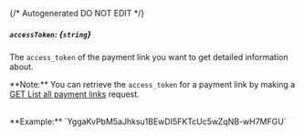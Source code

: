 {/* Autogenerated DO NOT EDIT  */}
##### `accessToken`: *{`string`}*
The `access_token` of the payment link you want to get detailed information about. 


\*\*Note:\*\* You can retrieve the `access_token` for a payment link by making a [GET List all payment links](https://developers.belvo.com/reference/listpaymentlinks) request.

<br/>
**Example:** `YggaKvPbM5aJhksu1BEwDI5FKTcUc5wZqNB-wH7MFGU`

